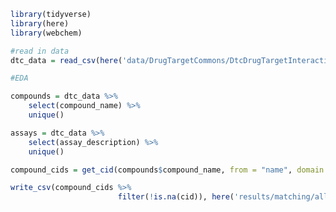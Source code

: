 ```r
library(tidyverse)
library(here)
library(webchem)
```

```r
#read in data 
dtc_data = read_csv(here('data/DrugTargetCommons/DtcDrugTargetInteractions.csv'))
```

```r
#EDA

compounds = dtc_data %>% 
	select(compound_name) %>% 
	unique()

assays = dtc_data %>% 
	select(assay_description) %>% 
	unique()

compound_cids = get_cid(compounds$compound_name, from = "name", domain = "compound", match = "all", verbose = T)

write_csv(compound_cids %>% 
						filter(!is.na(cid)), here('results/matching/all_dtc_cids.csv'))
```

